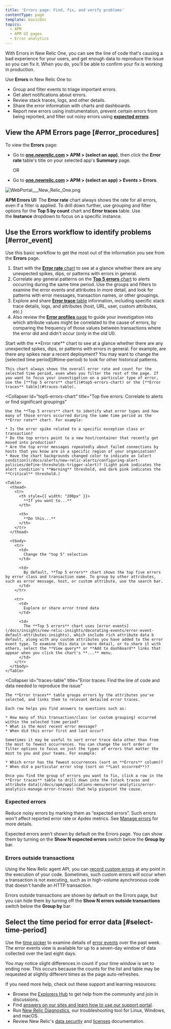 ```yaml
---
title: 'Errors page: Find, fix, and verify problems'
contentType: page
template: basicDoc
topics:
  - APM
  - APM UI pages
  - Error analytics
---
```


With Errors in New Relic One, you can see the line of code that's causing a bad experience for your users, and get enough data to reproduce the issue so you can fix it. When you do, you’ll be able to confirm your fix is working in production.

Use **Errors** in New Relic One to:

* Group and filter events to triage important errors.
* Get alert notifications about errors.
* Review stack traces, logs, and other details.
* Share the error information with charts and dashboards.
* Report new errors using instrumentation, prevent certain errors from being reported, and filter out noisy errors using [**expected errors**](#expected-errors).

## View the APM Errors page [#error_procedures]

To view the **Errors** page:

* Go to **[one.newrelic.com](https://one.newrelic.com) > APM > (select an app)**, then click the **Error rate** table's title on your selected app's **Summary** page.

  OR
* Go to **[one.newrelic.com](https://one.newrelic.com) > APM > (select an app) > Events > Errors**.

![WebPortal\_\_\_New_Relic_One.png](./images/WebPortal___New_Relic_One.png "WebPortal___New_Relic_One.png")

**APM Errors UI:** The **Error rate** chart always shows the rate for all errors, even if a filter is applied. To drill down further, use grouping and filter options for the **Top 5 by count** chart and **Error traces** table. Use the **Instance** dropdown to focus on a specific instance.

## Use the Errors workflow to identify problems [#error_event]

Use this basic workflow to get the most out of the information you see from the **Errors** page.

1. Start with the [**Error rate** chart](#error-rate-chart) to see at a glance whether there are any unexpected spikes, dips, or patterns with errors in general.
2. Correlate any general patterns on the [**Top 5 errors** chart](#top5-errors-chart) to alerts occurring during the same time period. Use the groups and filters to examine the error events and attributes in more detail, and look for patterns with error messages, transaction names, or other groupings.
3. Explore and share [**Error trace** table](#traces-table) information, including specific stack trace details, logs, and attributes (host, URL, user, custom attributes, etc.)
4. Also review the [**Error profiles** page](/docs/apm/applications-menu/error-analytics/apm-error-profiles-troubleshoot-trends) to guide your investigation into which attribute values might be correlated to the cause of errors, by comparing the frequency of those values between transactions where the error did and didn't occur (only in the old UI).

<CollapserGroup>
  <Collapser
    id="error-rate-chart"
    title="Error rate chart: See patterns immediately"
  >
    Start with the **Error rate** chart to see at a glance whether there are any unexpected spikes, dips, or patterns with errors in general. For example, are there any spikes near a recent deployment? You may want to change the [selected time period](#time-period) to look for other historical patterns.

    This chart always shows the overall error rate and count for the selected time period, even when you filter the rest of the page. If you want to focus your investigation on a particular type of error, use the [**Top 5 errors** chart](#top5-errors-chart) or the [**Error traces** table](#traces-table).
  </Collapser>

  <Collapser
    id="top5-errors-chart"
    title="Top five errors: Correlate to alerts or find significant groupings"
  >
    Use the **Top 5 errors** chart to identify what error types and how many of those errors occurred during the same time period as the **Error rate** chart. For example:

    * Is the error spike related to a specific exception class or transaction?
    * Do the top errors point to a new host/container that recently got moved into production?
    * Are the top error messages repeatedly about failed connections by hosts that you know are in a specific region of your organization?
    * Have the chart backgrounds changed color to indicate an [alert condition](/docs/alerts/new-relic-alerts/configuring-alert-policies/define-thresholds-trigger-alert)? (Light pink indicates the alert condition's **Warning** threshold, and dark pink indicates the **Critical** threshold.)

    <Table>
      <thead>
        <tr>
          <th style={{ width: "200px" }}>
            **If you want to...**
          </th>

          <th>
            **Do this...**
          </th>
        </tr>
      </thead>

      <tbody>
        <tr>
          <td>
            Change the "top 5" selection
          </td>

          <td>
            By default, **Top 5 errors** chart shows the top five errors by error class and transaction name. To group by other attributes, such as error message, host, or custom attribute, use the search bar.
          </td>
        </tr>

        <tr>
          <td>
            Explore or share error trend data
          </td>

          <td>
            The **Top 5 errors** chart uses [error events](/docs/insights/new-relic-insights/decorating-events/error-event-default-attributes-insights), which include rich attribute data b default, along with any custom attributes you have added to the error event type. To examine this data in more detail, or to share it with others, select the **View query** or **Add to dashboard** links that appear when you click the chart's **...** menu.
          </td>
        </tr>
      </tbody>
    </Table>
  </Collapser>

  <Collapser
    id="traces-table"
    title="Error traces: Find the line of code and data needed to reproduce the issue"
  >
    The **Error traces** table groups errors by the attributes you've selected, and links them to relevant detailed error traces.

    Each row helps you find answers to questions such as:

    * How many of this transaction/class (or custom grouping) occurred within the selected time period?
    * What is the most recent error message?
    * When did this error first and last occur?

    Sometimes it may be useful to sort error trace data other than from the most to fewest occurrences. You can change the sort order or filter options to focus on just the types of errors that matter the most to you and your teams. For example:

    * Which error has the fewest occurrences (sort on **Errors** column)?
    * When did a particular error stop (sort on **Last occurred**)?

    Once you find the group of errors you want to fix, click a row in the **Error traces** table to drill down into the [stack traces and attribute data](/docs/apm/applications-menu/error-analytics/error-analytics-manage-error-traces) that help pinpoint the cause.
  </Collapser>
</CollapserGroup>

### Expected errors

Reduce noisy errors by marking them as “expected errors”. Such errors won't affect reported error rate or Apdex metrics. See [Manage errors](/docs/agents/manage-apm-agents/agent-data/manage-errors-apm-collect-ignore-or-mark-expected#expected) for more details.

Expected errors aren't shown by default on the Errors page. You can show them by turning on the **Show N expected errors** switch below the **Group by** bar.

### Errors outside transactions

Using the New Relic agent API, you can [record custom errors](/docs/agents/manage-apm-agents/agent-data/manage-errors-apm-collect-ignore-or-mark-expected#error-collection) at any point in the execution of your code. Sometimes, such custom errors will occur when a transaction is not executing, such as in high-volume aynchronous code that doesn't handle an HTTP transaction.

Errors outside transactions are shown by default on the Errors page, but you can hide them by turning off the **Show N errors outside transactions** switch below the **Group by** bar.

## Select the time period for error data [#select-time-period]

Use the [time picker](/docs/new-relic-one/use-new-relic-one/ui-data/basic-ui-features) to examine details of [error events](/docs/insights/insights-data-sources/default-data/apm-default-events-insights) over the past week. The error events view is available for up to a seven-day window of data collected over the last eight days.

You may notice slight differences in count if your time window is set to ending now. This occurs because the counts for the list and table may be requested at slightly different times as the page auto-refreshes.

If you need more help, check out these support and learning resources:

* Browse the [Explorers Hub](https://discuss.newrelic.com/) to get help from the community and join in discussions.
* Find [answers on our sites and learn how to use our support portal](/docs/using-new-relic/welcome-new-relic/get-started/find-help-use-support-portal).
* Run [New Relic Diagnostics](/docs/using-new-relic/cross-product-functions/troubleshooting/new-relic-diagnostics), our troubleshooting tool for Linux, Windows, and macOS.
* Review New Relic's [data security](/docs/security) and [licenses](/docs/licenses) documentation.
